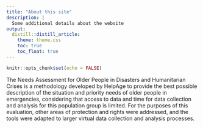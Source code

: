 ```yaml
---
title: "About this site"
description: |
  Some additional details about the website
output: 
  distill::distill_article:
    theme: theme.css
    toc: true
    toc_float: true
---
```



```r
knitr::opts_chunk$set(echo = FALSE)
```

The Needs Assessment for Older People in Disasters and Humanitarian Crises is a methodology developed by HelpAge to provide the best possible description of the situation and priority needs of older people in emergencies, considering that access to data and time for data collection and analysis for this population group is limited. For the purposes of this evaluation, other areas of protection and rights were addressed, and the tools were adapted to larger virtual data collection and analysis processes. 